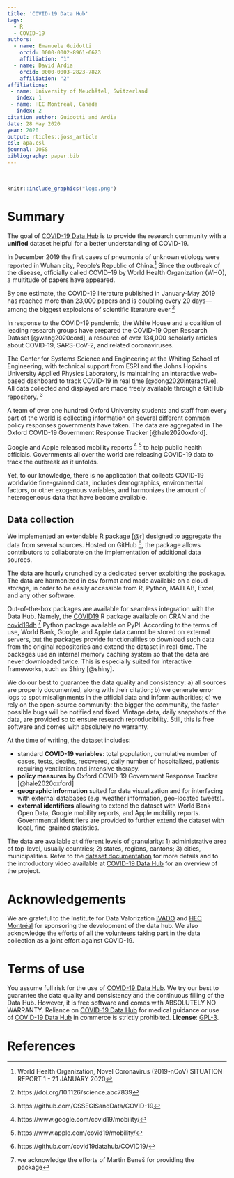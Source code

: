 ```yaml
---
title: 'COVID-19 Data Hub'
tags:
  - R
  - COVID-19
authors:
  - name: Emanuele Guidotti
    orcid: 0000-0002-8961-6623
    affiliation: "1"
  - name: David Ardia
    orcid: 0000-0003-2823-782X
    affiliation: "2"
affiliations:
 - name: University of Neuchâtel, Switzerland
   index: 1
 - name: HEC Montréal, Canada
   index: 2
citation_author: Guidotti and Ardia
date: 28 May 2020
year: 2020
output: rticles::joss_article
csl: apa.csl
journal: JOSS
bibliography: paper.bib
---
```


\

```r
knitr::include_graphics("logo.png")
```

# Summary

The goal of [COVID-19 Data Hub](https://covid19datahub.io) is to provide the research community with a **unified** dataset helpful for a better understanding of COVID-19.

In December 2019 the first cases of pneumonia of unknown etiology were reported in Wuhan city, People’s Republic of China.^[World Health Organization, Novel Coronavirus (2019-nCoV) SITUATION REPORT 1 - 21 JANUARY 2020] Since the outbreak of the disease, officially called COVID–19 by World Health Organization (WHO), a multitude of papers have appeared. 

By one estimate, the COVID-19 literature published in January-May 2019 has reached more than 23,000 papers and is doubling every 20 days—among the biggest explosions of scientific literature ever.^[https://doi.org/10.1126/science.abc7839]

In response to the COVID-19 pandemic, the White House and a coalition of leading research groups have prepared the COVID-19 Open Research Dataset [@wang2020cord], a resource of over 134,000 scholarly articles about COVID-19, SARS-CoV-2, and related coronaviruses.

The Center for Systems Science and Engineering at the Whiting School of Engineering, with technical support from ESRI and the Johns Hopkins University Applied Physics Laboratory, is maintaining an interactive web-based dashboard to track COVID-19 in real time [@dong2020interactive]. All data collected and displayed are made freely available through a GitHub repository. ^[https://github.com/CSSEGISandData/COVID-19]

A team of over one hundred Oxford University students and staff from every part of the world is collecting information on several different common policy responses governments have taken. The data are aggregated in The Oxford COVID-19 Government Response Tracker [@hale2020oxford].

Google and Apple released mobility reports ^[https://www.google.com/covid19/mobility/] ^[https://www.apple.com/covid19/mobility/] to help public health officials. Governments all over the world are releasing COVID-19 data to track the outbreak as it unfolds.

Yet, to our knowledge, there is no application that collects COVID-19 worldwide fine-grained data, includes demographics, environmental factors, or other exogenous variables, and harmonizes the amount of heterogeneous data that have become available. 


## Data collection

We implemented an extendable R package [@r] designed to aggregate the data from several sources. Hosted on GitHub ^[https://github.com/covid19datahub/COVID19/], the package allows contributors to collaborate on the implementation of additional data sources.

The data are hourly crunched by a dedicated server exploiting the package. The data are harmonized in csv format and made available on a cloud storage, in order to be easily accessible from R, Python, MATLAB, Excel, and any other software.

Out-of-the-box packages are available for seamless integration with the Data Hub. Namely, the [COVID19](https://cran.r-project.org/package=COVID19)  R package available on CRAN and the [covid19dh](https://pypi.org/project/covid19dh/) ^[we acknowledge the efforts of Martin Beneš for providing the package] Python package available on PyPI. According to the terms of use, World Bank, Google, and Apple data cannot be stored on external servers, but the packages provide functionalities to download such data from the original repositories and extend the dataset in real-time. The packages use an internal memory caching system so that the data are never downloaded twice. This is especially suited for interactive frameworks, such as Shiny [@shiny].

We do our best to guarantee the data quality and consistency: a) all sources are properly documented, along with their citation; b) we generate error logs to spot misalignments in the official data and inform authorities; c) we rely on the open-source community: the bigger the community, the faster possible bugs will be notified and fixed. Vintage data, daily snapshots of the data, are provided so to ensure research reproducibility. Still, this is free software and comes with absolutely no warranty.

At the time of writing, the dataset includes:

- standard **COVID-19 variables**: total population, cumulative number of cases, tests, deaths, recovered, daily number of hospitalized, 
patients requiring ventilation and intensive therapy.
- **policy measures** by Oxford COVID-19 Government Response Tracker [@hale2020oxford]
- **geographic information** suited for data visualization and for interfacing with external databases (e.g. weather information, geo-located tweets).
- **external identifiers** allowing to extend the dataset with World Bank Open Data, Google mobility reports, and Apple mobility reports. Governmental identifiers are provided to further extend the dataset with local, fine-grained statistics. 

The data are available at different levels of granularity: 1) administrative area of top-level, usually countries; 2) states, regions, cantons; 3) cities, municipalities. Refer to the [dataset documentation](https://covid19datahub.io/articles/doc/data.html) for more details and to the introductory video available at [COVID-19 Data Hub](https://covid19datahub.io) for an overview of the project.

# Acknowledgements

We are grateful to the Institute for Data Valorization [IVADO](https://ivado.ca/en/) and [HEC Montréal](https://www.hec.ca/) for sponsoring the development of the data hub. We also acknowledge the efforts of all the [volunteers](https://github.com/covid19datahub/COVID19/graphs/contributors) taking part in the data collection as a joint effort against COVID-19.

# Terms of use

You assume full risk for the use of [COVID-19 Data Hub](https://covid19datahub.io). We try our best to guarantee the data quality and consistency and the continuous filling of the Data Hub. However, it is free software and comes with ABSOLUTELY NO WARRANTY. Reliance on [COVID-19 Data Hub](https://covid19datahub.io) for medical guidance or use of [COVID-19 Data Hub](https://covid19datahub.io) in commerce is strictly prohibited. **License**: [GPL-3](https://www.r-project.org/Licenses/GPL-3).

# References

